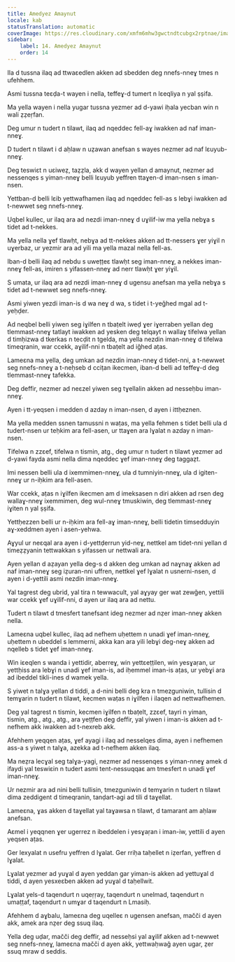 ```yaml
---
title: Amedyez Amaynut
locale: kab
statusTranslation: automatic
coverImage: https://res.cloudinary.com/xmfm6mhw3gwctndtcubgx2rptnae/image/upload/v1741354419/small_cover_la_gran_rebelion_28716e29d2.webp
sidebar:
    label: 14. Amedyez Amaynut
    order: 14
---
```

Ila d tussna ilaq ad ttwaɛedlen akken ad sbedden deg nnefs-nneɣ tmes n ufehhem.

Asmi tussna teɛḍa-t wayen i nella, teffeɣ-d tumert n lɛeqliya n yal ṣṣifa.

Ma yella wayen i nella yugar tussna yezmer ad d-yawi iḥala yecban win n wali ẓẓeṛfan.

Deg umur n tudert n tilawt, ilaq ad nqeddec fell-aɣ iwakken ad naf iman-nneɣ.

D tudert n tilawt i d aḥlaw n uẓawan anefsan s wayes nezmer ad naf lɛuyub-nneɣ.

Deg teswiɛt n uɛiweẓ, taẓẓla, akk d wayen yellan d amaynut, nezmer ad nessenqes s yiman-nneɣ belli lɛuyub yeffren ttaɣen-d iman-nsen s iman-nsen.

Yettban-d belli lɛib yettwafhamen ilaq ad nqeddec fell-as s lebɣi iwakken ad t-newwet seg nnefs-nneɣ.

Uqbel kullec, ur ilaq ara ad nezdi iman-nneɣ d uɣilif-iw ma yella nebɣa s tidet ad t-nekkes.

Ma yella nella ɣef tlawḥt, nebɣa ad tt-nekkes akken ad tt-nessers ɣer yiɣil n uɣerbaz, ur yezmir ara ad yili ma yella mazal nella fell-as.

Iban-d belli ilaq ad nebdu s uweṭṭeɛ tlawḥt seg iman-nneɣ, a nekkes iman-nneɣ fell-as, imiren s yifassen-nneɣ ad nerr tlawḥt ɣer yiɣil.

S umata, ur ilaq ara ad nezdi iman-nneɣ d ugensu anefsan ma yella nebɣa s tidet ad t-newwet seg nnefs-nneɣ.

Asmi yiwen yezdi iman-is d wa neɣ d wa, s tidet i t-yeǧhed mgal ad t-yeḥḍer.

Ad neqbel belli yiwen seg iɣilfen n tbaṭelt iweḍ ɣer iɣerraben yellan deg tlemmast-nneɣ tatlayt iwakken ad yesken deg telqayt n wallaɣ tifelwa yellan d timḥizwa d tkerkas n tecḍit n tgelda, ma yella nezdin iman-nneɣ d tifelwa timeqranin, war ccekk, aɣilif-nni n tbaṭelt ad iǧhed aṭas.

Lameɛna ma yella, deg umkan ad nezdin iman-nneɣ d tidet-nni, a t-newwet seg nnefs-nneɣ a t-neḥseb d cciṭan ikecmen, iban-d belli ad teffeɣ-d deg tlemmast-nneɣ tafekka.

Deg deffir, nezmer ad neɛzel yiwen seg tɣellalin akken ad nesseḥbu iman-nneɣ.

Ayen i tt-yeqsen i medden d azday n iman-nsen, d ayen i ittḥeznen.

Ma yella medden ssnen tamussni n waṭas, ma yella fehmen s tidet belli ula d tudert-nsen ur teḥkim ara fell-asen, ur ttaɣen ara lɣalat n azday n iman-nsen.

Tifelwa n zzɛef, tifelwa n tismin, atg., deg umur n tudert n tilawt yezmer ad d-yawi fayda asmi nella dima nqeddec ɣef iman-nneɣ deg taggaẓt.

Imi nessen belli ula d ixemmimen-nneɣ, ula d tumniyin-nneɣ, ula d igiten-nneɣ ur n-iḥkim ara fell-asen.

War ccekk, aṭas n iɣilfen ikecmen am d imeksasen n diri akken ad rsen deg wallaɣ-nneɣ ixemmimen, deg wul-nneɣ tmuskiwin, deg tlemmast-nneɣ iɣiten n yal ṣṣifa.

Yettḥezzen belli ur n-iḥkim ara fell-aɣ iman-nneɣ, belli tidetin timsedduyin aɣ-xeddmen ayen i asen-yehwa.

Aɣyul ur neɛqal ara ayen i d-yettḍerrun yid-neɣ, nettkel am tidet-nni yellan d timeẓẓyanin tettwakkan s yifassen ur nettwali ara.

Ayen yellan d aẓayan yella deg-s d akken deg umkan ad naɣnaɣ akken ad naf iman-nneɣ seg iẓuran-nni uffren, nettkel ɣef lɣalat n usnerni-nsen, d ayen i d-yettili asmi nezdin iman-nneɣ.

Yal tagrest deg ubrid, yal tira n tewwacult, yal aɣyay ger wat zewǧen, yettili war ccekk ɣef uɣilif-nni, d ayen ur ilaq ara ad nettu.

Tudert n tilawt d tmesfert tanefsant ideg nezmer ad nẓer iman-nneɣ akken nella.

Lameɛna uqbel kullec, ilaq ad nefhem uḥettem n unadi ɣef iman-nneɣ, uḥettem n ubeddel s lemmerni, akka kan ara yili lebɣi deg-neɣ akken ad nqelleb s tidet ɣef iman-nneɣ.

Win iɛeqlen s wanda i yettidir, aberreɣ, win yettɛeṭṭilen, win yesɣaṛan, ur yettḥiss ara lebɣi n unadi ɣef iman-is, ad iḥemmel iman-is aṭas, ur yebɣi ara ad ibeddel tikli-ines d wamek yella.

S yiwet n talɣa yellan d tiddi, a d-nini belli deg kra n tmezguniwin, tullisin d temɣarin n tudert n tilawt, kecmen waṭas n iɣilfen i ilaqen ad nettwafhemen.

Deg yal tagrest n tismin, kecmen iɣilfen n tbaṭelt, zzɛef, tayri n yiman, tismin, atg., atg., atg., ara yeṭṭfen deg deffir, yal yiwen i iman-is akken ad t-nefhem akk iwakken ad t-nexreb akk.

Afehhem yeqqen aṭas, ɣef ayagi i ilaq ad nesselqes dima, ayen i nefhemen ass-a s yiwet n talɣa, azekka ad t-nefhem akken ilaq.

Ma neẓra lecɣal seg talɣa-yagi, nezmer ad nessenqes s yiman-nneɣ amek d ifaydi yal teswiɛin n tudert asmi tent-nessuqqaɛ am tmesfert n unadi ɣef iman-nneɣ.

Ur nezmir ara ad nini belli tullisin, tmezguniwin d temɣarin n tudert n tilawt dima zeddigent d timeqranin, tanḍart-agi ad tili d taɣellat.

Lameɛna, ɣas akken d taɣellat yal taɣawsa n tilawt, d tamarant am aḥlaw anefsan.

Aɛmel i yeqqnen ɣer ugerrez n ibeddelen i yesɣaṛan i iman-iw, yettili d ayen yeqsen aṭas.

Ger lexyalat n usefru yeffren d lɣalat. Ger rriḥa taḥellet n iẓerfan, yeffren d lɣalat.

Lɣalat yezmer ad yuɣal d ayen yeddan gar yiman-is akken ad yettuɣal d tiddi, d ayen yesxeɛben akken ad yuɣal d taḥellwit.

Lɣalat yels-d taqendurt n uqeṛṛay, taqendurt n unelmad, taqendurt n umaṭṭaf, taqendurt n umɣar d taqendurt n Lmasiḥ.

Afehhem d aɣbalu, lameɛna deg uqelleɛ n ugensen anefsan, mačči d ayen akk, amek ara nẓer deg ssuq ilaq.

Yella deg uḍar, mačči deg deffir, ad nesseḥsi yal aɣilif akken ad t-newwet seg nnefs-nneɣ, lameɛna mačči d ayen akk, yettwaḥwaǧ ayen ugar, ẓer ssuq mraw d seddis.

